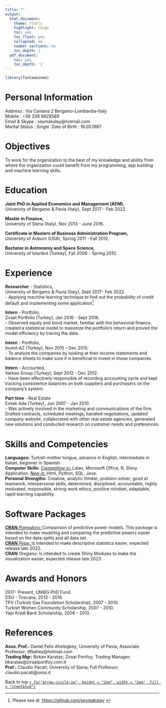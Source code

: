 ```yaml
---
title: ""
output:
  html_document:
    theme: flatly
    highlight: tango
    toc: yes
    toc_float: yes
    collapsed: no
    number_sections: no
    toc_depth: 1
  pdf_document:
    toc: yes
    toc_depth: '1'
---
```


```r
library(fontawesome)
```     

<!--\1   
```r
knitr::opts_chunk$set(message=FALSE, warning=FALSE, cache=TRUE)
```
 \1-->

# Personal Information

Address        : Via Caniana 2 Bergamo-Lombardia-Italy\
Mobile         : +39 338 9628589\
Email & Skype  : seymakalay@hotmail.com\
Marital Status : Single\ 
Date of Birth   : 16.05.1987\ 
<!--\1 Place of Birth : Turkey-Istanbul\ \1-->

# Objectives

To work for the organization to the best of my knowledge and ability from where the organization could benefit from my programming, app building and machine learning skills. 

# Education
     
**Joint PhD in Applied Economics and Management (AEM),**\
University of Bergamo & Pavia (Italy), Sept 2017 - Feb 2022.



**Master in Finance,**\
University of Siena (Italy),  Nov 2013 - June 2016.

**Certificate in Masters of Business Administration Program,**\
University of Auburn (USA), Spring 2011 - Fall 2012.\

**Bachelor in Astronomy and Space Science,**\
University of Istanbul (Turkey), Fall 2006 - Spring 2010.                                                                              

# Experience 

**Researcher** - Statistics,\
University of Bergamo & Pavia (Italy), Sept 2017- Feb 2022.\
- Applying machine learning technique to find out the probability of credit default and implementing 
some application^[Please see at: <a href="https://github.com/seymakalay" target="_blank">https://github.com/seymakalay</a> ]
 <!--\1 application^[Please see at: https://github.com/seymakalay].\ \1-->

**Intern** - Portfolio,\
Ziraat Portfolio (Turkey), Jan 2016 - Sept 2016.\
- Observed equity and bond market, familiar with the behavioral finance, created a statistical model to maximize the portfolio’s return and proved the model efficiency by tracing the data.\

**Intern** - Portfolio,\
Invest-AZ (Turkey), Nov 2015 - Dec 2015.\
- To analyze the companies by looking at their income statements 
and balance sheets to make sure it is beneficial to invest in those companies.

**Intern** - Accounted,\
Varkan Group (Turkey), Sept 2012 - Dec 2012.\
- Have been effectively responsible of recording accounting cycle 
and kept tracking consistence balances on both suppliers and purchasers on the company’s system.\

**Part time** - Real Estate\
Emlak Ada (Turkey), Jun 2007 - Jan 2010.\
- Was actively involved in the marketing and communications of the firm. Drafted contracts, scheduled meetings, handled negotiations, updated company website, collaborated with other real estate agencies, generated new solutions
and conducted research on customer needs and preferences.


# Skills and Competencies 
**Languages:** Turkish mother tongue, advance in English, intermediate in Italian, beginner in Spanish.\
**Computer Skills:** 
<u>*Competitive in:* </u> Latex, Microsoft Office, R, Shiny Application.
<u>*New in:* </u> Html, Python, SQL, Java.\
**Personal Strengths:**  Creative, analytic thinker, problem solver, good at teamwork, interpersonal skills, determined, disciplined, accountable, highly motivated, responsible, strong work ethics, positive mindset, adaptable, rapid learning capability.

# Software Packages 
<!--\1   
**CRAN** *Pomodoro:*^[Please see at: <a href="https://cloud.r-project.org/web/packages/pomodoro/index.html" target="_blank">https://cloud.r-project.org/web/packages/pomodoro/index.html</a> ]
Comparison of predictive power models. This package is intended to make
modeling and comparing the predictive powers easier based on the data-splits and all data set.\
**CRAN** *Pepe:* Is intended to make descriptive statistics easier, expected release late 2022.\
**CRAN** *Oregano:* Is intended to create Shiny Modules to make the visualization easier,
expected release late 2023.
\1-->
<u> <a href="https://github.com/seymakalay/pomodoro" target="_blank"> **CRAN** *Pomodoro:* </a> </u>
Comparison of predictive power models. This package is intended to make
modeling and comparing the predictive powers easier based on the data-splits and all data set.\
<u> <a href="https://github.com/seymakalay/pepe" target="_blank"> **CRAN** *Pepe:* </a>  </u>
Is intended to make descriptive statistics easier, expected release late 2022.\
**CRAN** *Oregano:* 
Is intended to create Shiny Modules to make the visualization easier,
expected release late 2023.



<!--\1  \( \LaTeX \)  \1--> 

# Awards and Honors 

2017- Present, UNIBG PhD Fund.\
DSU - Toscana, 2013 - 2016.\
TPV (Turkish Gas Foundation Scholarship), 2007 - 2010.\
Turkish Women Community Scholarship, 2007 - 2010.\
Yapi Kredi Bank Scholarship, 2006 - 2010.


# References

**Asso. Prof.:** Daniel Felix Ahelegbey; University of Pavia; Associate Professor; dfkahey@hotmail.com\
**Trading Mgr:** Birkan Karatas; Ziraat Portfoy; Trading Manager; bkaratas@ziraatportfoy.com.tr\
**Prof.:** Claudio Pacati; University of Siena; Full Professor; claudio.pacati@unisi.it\



<!--\1   <a href="#top">Back to top</a> \1-->
Back to top [`r fa("arrow-circle-up", height = "2em", width = "2em", fill = "steelblue")`](#)





<!--\1   
**Asso. Prof.:** Michela Cameletti; University of Bergamo; Associate Professor; michela.cameletti@unibg.it\

**Prof.:** Zikri Altun; University of Marmara; Head of the department of Physic; zikalt@marmara.edu.tr\

### third level header

Here's an even lower level header

# My second post (note the order)

2018 | 7 | 23 Last compiled: `r Sys.Date()`

I'm writing this tutorial going from the top down. And, this is how it will be printed. So, notice the second post is second in the list. If you want your most recent post to be at the top, then make a new post starting at the top. If you want the oldest first, do, then keep adding to the bottom

# Adding R stuff

So far this is just a blog where you can write in plain text and serve your writing to a webpage. One of the main purposes of this lab journal is to record your progress learning R. The reason I am asking you to use this process is because you can both make a website, and a lab journal, and learn R all in R-studio. This makes everything really convenient and in the sam place. 

So, let's say you are learning how to make a histogram in R. For example, maybe you want to sample 100 numbers from a normal distribution with mean = 0, and standard deviation =1, and then you want to plot a histogram. You can do this right here by using an r code block, like this:

```r
samples <- rnorm(100, mean=0, sd=1)
hist(samples)
```

When you knit this R Markdown document, you will see that the histogram is printed to the page, along with the R code. This document can be set up to hide the R code in the webpage, just delete the comment (hashtag), from the cold folding option in the yaml header up top. For purposes of letting yourself see the code, and me see the code, best to keep it the way that it is. You learn all of these things and more can be customized in each R code block.

# The big idea

Use this lab journal to record what you do in R. This way I will be able to see what you are doing and help you along the way. You will also be creating a repository of all the things you do. You can make posts about everything. Learning specific things in R (project unrelated), and doing things for the project that we will discuss at the beginning of the Fall semester. You can get started now by fiddling around with googling things, and trying stuff out in R. I've placed some helpful starting links in the links page on this website

# What can you do right now by yourself?

It's hard to learn programming when you don't have specific problems that you are trying to solve. Everything just seems abstract.

I wrote an [introductory programming book that introduces R](https://crumplab.github.io/programmingforpsych/), and gives some [concrete problems for you to solve](https://crumplab.github.io/programmingforpsych/programming-challenges-i-learning-the-fundamentals.html). 

To get the hang of journaling and solving the problems to learn programming, my suggestion is that you use this .Rmd file to solve the problems. It would look like this:

# Problem 1

Do simple math with numbers, addition, subtraction, multiplication, division

```r
1+2
2*5
5/3
(1+6+4)/5

```

# Problem 2

Put numbers into variables, do simple math on the variables

```r
a<-1
b<-2
a+b

d<-c(1,2,3)
e<-c(5,6,7)
d+e
d*e
d/e

```

# Problem 3

Write code that will place the numbers 1 to 100 separately into a variable using for loop. Then, again using the seq function.

```r
# for loop solution
# i becomes the number 1 to 100 at each step of the loop


a <- length(100) # make empty variable, set length to 100
for (i in 1:100){
  a[i] <-i #assigns the number in i, to the ith index of a
}

print(a)

# for loop solution #2

a<-c() #create empty variable using combine command
for (i in 1:100){
  a<-c(a,i) # keeps combining a with itself and the new number in i
}
print(a)

# seq solution
a <- seq(1,100,1) # look up help for seq using ?seq() in console
print(a)

```

# Replace this with problem 4

And keep going. Try to solve the problems with different scripts that provide the same solution. Good luck, Happy coding.
\1-->